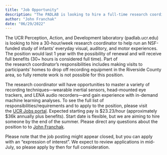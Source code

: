 ```yaml
---
title: "Job Opportunity"
description: "The PADLAB is looking to hire a full-time research coordinator in Summer 2022 to work on NSF-funded projects of infants' daily experiences"
author: "John Franchak"
date: "06/29/2022"
---
```


The UCR Perception, Action, and Development laboratory (padlab.ucr.edu) is looking to hire a 30-hour/week research coordinator to help run an NSF-funded study of infants' everyday visual, auditory, and motor experiences. The position would last 1 year with the possibility of renewal and will receive full benefits (30+ hours is considered full time). Part of the research coordinator's responsibilities includes making visits to participants' homes to drop off recording equipment in the Riverside County area, so fully remote work is not possible for this position. 

The research coordinator will have opportunities to master a variety of recording techniques---wearable inertial sensors, head-mounted eye trackers, and LENA audio recorders---and gain experience with in-demand machine learning analyses. To see the full list of responsibilities/requirements and to apply to the position, please visit the [UCR Jobs portal](https://irecruitportal.ucr.edu/irecruit/!Controller?action=jobs_webui.show_page&page=jobs_detail&requisition_id=26226796&profile_id=&module=jobs). Expected starting pay is $23.23/hour (approximately $36k annually plus benefits). Start date is flexible, but we are aiming to hire someone by the end of the summer. Please direct any questions about the position to to [John Franchak](mailto:franchak@ucr.edu).

Please note that the job posting might appear closed, but you can apply with an "expression of interest". We expect to review applications in mid-July, so please apply by then for full consideration.

